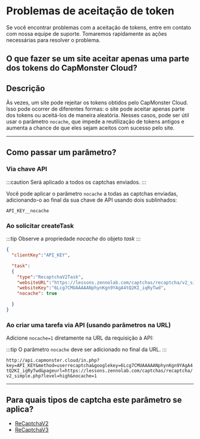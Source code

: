 ﻿---
sidebar_position: 7
sidebar_label: Problemas de aceitação de token
---


<ArticleHead slug="api/token-accept" />

# Problemas de aceitação de token

Se você encontrar problemas com a aceitação de tokens, entre em contato com nossa equipe de suporte. Tomaremos rapidamente as ações necessárias para resolver o problema.

## O que fazer se um site aceitar apenas uma parte dos tokens do CapMonster Cloud?

## Descrição

Às vezes, um site pode rejeitar os tokens obtidos pelo CapMonster Cloud. Isso pode ocorrer de diferentes formas: o site pode aceitar apenas parte dos tokens ou aceitá-los de maneira aleatória. Nesses casos, pode ser útil usar o parâmetro `nocache`, que impede a reutilização de tokens antigos e aumenta a chance de que eles sejam aceitos com sucesso pelo site.

---

## Como passar um parâmetro?

### Via chave API

:::caution
Será aplicado a todos os captchas enviados.
:::

Você pode aplicar o parâmetro `nocache` a todas as captchas enviadas, adicionando-o ao final da sua chave de API usando dois sublinhados:

`API_KEY__nocache`

### Ao solicitar createTask

:::tip
Observe a propriedade *nocache* do objeto *task*
:::

```json
{
  "clientKey":"API_KEY",

  "task": 
  {
    "type":"RecaptchaV2Task",
    "websiteURL":"https://lessons.zennolab.com/captchas/recaptcha/v2_simple.php?level=high",
    "websiteKey":"6Lcg7CMUAAAAANphynKgn9YAgA4tQ2KI_iqRyTwd",
    "nocache": true

  }
}
```

### Ao criar uma tarefa via API (usando parâmetros na URL)

Adicione `nocache=1` diretamente na URL da requisição à API:

:::tip
O parâmetro `nocache` deve ser adicionado no final da URL.
:::

`http://api.capmonster.cloud/in.php?key=API_KEY&method=userrecaptcha&googlekey=6Lcg7CMUAAAAANphynKgn9YAgA4tQ2KI_iqRyTwd&pageurl=https://lessons.zennolab.com/captchas/recaptcha/v2_simple.php?level=high&nocache=1`

---

## Para quais tipos de captcha este parâmetro se aplica?

- [ReCaptchaV2](../captchas/no-captcha-task.mdx)
- [ReCaptchaV3](../captchas/recaptcha-v3-task.mdx)
<!-- - HCaptcha --> 